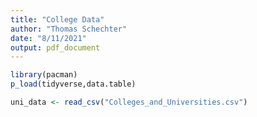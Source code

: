 ```yaml
---
title: "College Data"
author: "Thomas Schechter"
date: "8/11/2021"
output: pdf_document
---
```


```r
library(pacman)
p_load(tidyverse,data.table)
```

```r
uni_data <- read_csv("Colleges_and_Universities.csv")
```
```r

```

